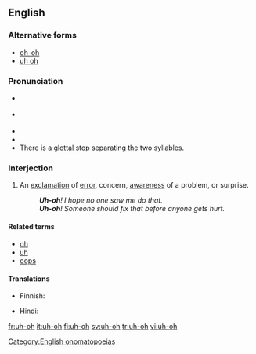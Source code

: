 ==English==

===Alternative forms===
* [[oh-oh]]
* [[uh oh]]

===Pronunciation===
* {{a|US}} {{IPA|/ˈʌʔoʊ/|[ˈʌ̆ʔ˦oʊ˨]|lang=en}}
* {{a|RP}} {{IPA|/ˈʌʔəʊ/|[ˈʌ̆ʔ˦əʊ˨]|lang=en}}
* {{audio|en-us-uh-oh.ogg|Audio (US)|lang=en}}
* {{audio|Uh-oh.ogg|Audio (UK)|lang=en}}
* There is a [[glottal stop]] separating the two syllables.

===Interjection===
{{en-interj|head=[[uh]]-[[oh]]}}

# An [[exclamation]] of [[error]], concern, [[awareness]] of a problem, or surprise.
#: '''''Uh-oh'''! I hope no one saw me do that.''
#: '''''Uh-oh'''! Someone should fix that before anyone gets hurt.''

====Related terms====
* [[oh]]
* [[uh]]
* [[oops]]

====Translations====
{{trans-top|exclamation}}
* Finnish: {{t|fi|ohhoh}}
{{trans-mid}}
* Hindi: {{t|hi|अरे|sc=Deva}}
{{trans-bottom}}

[[Category:English onomatopoeias]]

[[fr:uh-oh]]
[[it:uh-oh]]
[[fi:uh-oh]]
[[sv:uh-oh]]
[[tr:uh-oh]]
[[vi:uh-oh]]